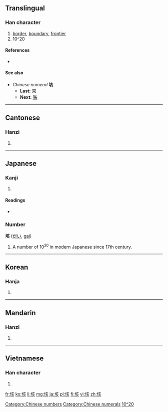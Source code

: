 {{also|陔}}
==Translingual==

===Han character===
{{Han char|rn=32|rad=土|as=06|sn=9|four=4018<sub>2</sub>|canj=土卜女人 (GYVO)}}

# [[border]], [[boundary]], [[frontier]]
# 10^20<!--What does the symbol ^ mean in this context?-->

====References====
* {{Han ref|kx=0227.400|dkj=05040|dj=0463.260|hdz=10441.130|uh=5793|ud=22419|bh=ABB2|bd=43954}}

====See also====
* ''Chinese numeral'' '''垓 '''
** '''Last:''' [[京]]
** '''Next:''' [[秭]]

[[Category:Chinese numbers]]
[[Category:Chinese numerals]]
----

==Cantonese==

===Hanzi===
{{yue-hanzi|jyut=|y=goi1}}

# {{defn|lang=yue|sort=土06}}

----

==Japanese==

===Kanji===
{{ja-kanji|grade=|rs=土06}}

# {{defn|lang=ja|sort=土06}}

====Readings====
* {{ja-readings|on=[[がい]] (''gai''), [[かい]] (''kai'')|kun=[[はて]] (''hate'')}}

===Number===
'''垓''' ([[がい]], [[gai]])

# A number of 10<sup>20</sup> in modern Japanese since 17th century.

[[Category:Japanese numbers|10^20]]

----

==Korean==

===Hanja===
{{ko-hanja|hangeul=해|rv=hae|mr=hae}}

# {{defn|lang=ko|sort=土06}}

----

==Mandarin==

===Hanzi===
{{cmn-hanzi|pin=[[gāi]] ([[gai1]]), [[hòu]] ([[hou4]])|wg=kai<sup>1</sup>, hou<sup>4</sup>}}

# {{defn|lang=cmn|sort=土06}}

----

==Vietnamese==

===Han character===
{{vi-hantu|[[cai]], [[gay]], [[gây]]|rs=土06}}

# {{defn|lang=vi|sort=土06}}

[[fr:垓]]
[[ko:垓]]
[[li:垓]]
[[mg:垓]]
[[ja:垓]]
[[pl:垓]]
[[fi:垓]]
[[vi:垓]]
[[zh:垓]]